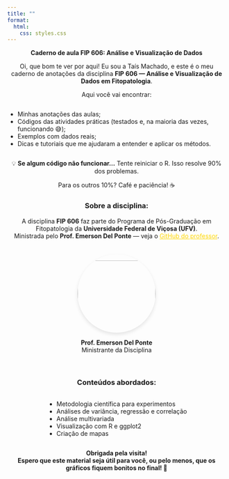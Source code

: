 ```yaml
---
title: ""
format:
  html:
    css: styles.css
---
```


:::::::: {style="text-align: center; max-width: 750px; margin: 0 auto;"}
<p class="intro">

**Caderno de aula FIP 606: Análise e Visualização de Dados**

Oi, que bom te ver por aqui! Eu sou a Taís Machado, e este é o meu caderno de anotações da disciplina <strong>FIP 606 — Análise e Visualização de Dados em Fitopatologia</strong>.

</p>

<p>Aqui você vai encontrar:</p>

<ul style="text-align: left; display: inline-block;">

<li>Minhas anotações das aulas;</li>

<li>Códigos das atividades práticas (testados e, na maioria das vezes, funcionando 😅);</li>

<li>Exemplos com dados reais;</li>

<li>Dicas e tutoriais que me ajudaram a entender e aplicar os métodos.</li>

</ul>

::: aviso
💡 <strong>Se algum código não funcionar...</strong> Tente reiniciar o R. Isso resolve 90% dos problemas.

Para os outros 10%? Café e paciência! ☕️
:::

<h3>Sobre a disciplina:</h3>

<p>A disciplina <strong>FIP 606</strong> faz parte do Programa de Pós-Graduação em Fitopatologia da <strong>Universidade Federal de Viçosa (UFV)</strong>.\
Ministrada pelo <strong>Prof. Emerson Del Ponte</strong> — veja o <a href="https://github.com/emdelponte" target="_blank" style="color: #FFD700;">GitHub do professor</a>.</p>

::::: professor
:::: {style="text-align: center; max-width: 800px; margin: 0 auto; padding: 20px;"}
::: {style="margin: 0 auto; width: 180px; height: 180px; border-radius: 50%; overflow: hidden; box-shadow: 0 4px 8px rgba(0,0,0,0.1);"}
<img src="Imagens/delponte.jpg" style="width: 100%; height: 100%; object-fit: cover;"/>
:::

<p><strong>Prof. Emerson Del Ponte</strong><br>Ministrante da Disciplina</p>
::::
:::::

<h3>Conteúdos abordados:</h3>

<ul style="text-align: left; display: inline-block;">

<li>Metodologia científica para experimentos</li>

<li>Análises de variância, regressão e correlação</li>

<li>Análise multivariada</li>

<li>Visualização com R e ggplot2</li>

<li>Criação de mapas</li>

</ul>

::: rodape
<strong>Obrigada pela visita!</strong> <br> <strong>Espero que este material seja útil para você, ou pelo menos, que os gráficos fiquem bonitos no final! 🚀</strong>
:::
::::::::
